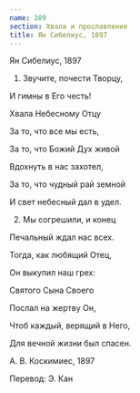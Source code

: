 ```yaml
---
name: 389
section: Хвала и прославление
title: Ян Сибелиус, 1897
---
```

Ян Сибелиус, 1897


1. Звучите, почести Творцу,

И гимны в Его честь!

Хвала Небесному Отцу

За то, что все мы есть,

За то, что Божий Дух живой

Вдохнуть в нас захотел,

За то, что чудный рай земной

И свет небесный дал в удел.


2. Мы согрешили, и конец

Печальный ждал нас всех.

Тогда, как любящий Отец,

Он выкупил наш грех:

Святого Сына Своего

Послал на жертву Он,

Чтоб каждый, верящий в Него,

Для вечной жизни был спасен.


А. В. Коскимиес, 1897

Перевод: Э. Кан